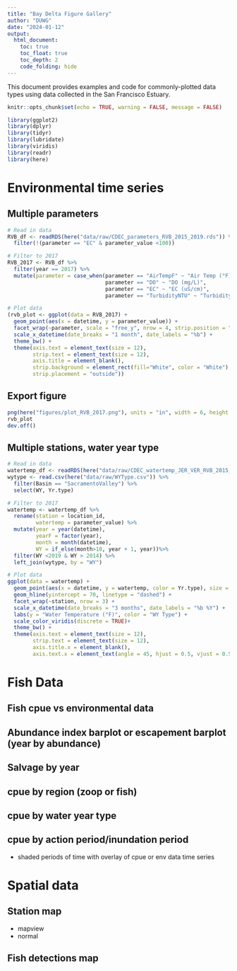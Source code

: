 ```yaml
---
title: "Bay Delta Figure Gallery"
author: "DUWG"
date: "2024-01-12"
output: 
  html_document: 
    toc: true
    toc_float: true
    toc_depth: 2
    code_folding: hide
---
```


This document provides examples and code for commonly-plotted data types using data collected in the San Francisco Estuary.

```r
knitr::opts_chunk$set(echo = TRUE, warning = FALSE, message = FALSE)

library(ggplot2)
library(dplyr)
library(tidyr)
library(lubridate)
library(viridis)
library(readr)
library(here)
```

# Environmental time series

## Multiple parameters 

```r
# Read in data
RVB_df <- readRDS(here("data/raw/CDEC_parameters_RVB_2015_2019.rds")) %>%
  filter(!(parameter == "EC" & parameter_value <100))

# Filter to 2017
RVB_2017 <- RVB_df %>% 
  filter(year == 2017) %>%
  mutate(parameter = case_when(parameter == "AirTempF" ~ "Air Temp (°F)",
                               parameter == "DO" ~ "DO (mg/L)",
                               parameter == "EC" ~ "EC (uS/cm)",
                               parameter == "TurbidityNTU" ~ "Turbidity (NTU)"))

# Plot data 
(rvb_plot <- ggplot(data = RVB_2017) + 
  geom_point(aes(x = datetime, y = parameter_value)) + 
  facet_wrap(~parameter, scale = "free_y", nrow = 4, strip.position = "left") +
  scale_x_datetime(date_breaks = "1 month", date_labels = "%b") +
  theme_bw() + 
  theme(axis.text = element_text(size = 12),
        strip.text = element_text(size = 12),
        axis.title = element_blank(),
        strip.background = element_rect(fill="White", color = "White"),
        strip.placement = "outside"))

```

## Export figure

```r
png(here("figures/plot_RVB_2017.png"), units = "in", width = 6, height = 8, res = 300)
rvb_plot
dev.off()
```



## Multiple stations, water year type

```r
# Read in data
watertemp_df <- readRDS(here("data/raw/CDEC_watertemp_JER_VER_RVB_2015_2019.rds")) 
wytype <- read.csv(here("data/raw/WYType.csv")) %>%
  filter(Basin == "SacramentoValley") %>%
  select(WY, Yr.type)

# Filter to 2017
watertemp <- watertemp_df %>%
  rename(station = location_id,
         watertemp = parameter_value) %>%
  mutate(year = year(datetime),
         yearF = factor(year),
         month = month(datetime),
         WY = if_else(month>10, year + 1, year))%>%
  filter(WY <2019 & WY > 2014) %>%
  left_join(wytype, by = "WY")

# Plot data 
ggplot(data = watertemp) + 
  geom_point(aes(x = datetime, y = watertemp, color = Yr.type), size = 1.5) + 
  geom_hline(yintercept = 70, linetype = "dashed") + 
  facet_wrap(~station, nrow = 3) +
  scale_x_datetime(date_breaks = "3 months", date_labels = "%b %Y") +
  labs(y = "Water Temperature (°F)", color = "WY Type") +
  scale_color_viridis(discrete = TRUE)+ 
  theme_bw() + 
  theme(axis.text = element_text(size = 12),
        strip.text = element_text(size = 12),
        axis.title.x = element_blank(),
        axis.text.x = element_text(angle = 45, hjust = 0.5, vjust = 0.5))

```

# Fish Data

## Fish cpue vs environmental data 

## Abundance index barplot or escapement barplot (year by abundance)

## Salvage by year

## cpue by region (zoop or fish)

## cpue by water year type  

## cpue by action period/inundation period 

* shaded periods of time with overlay of cpue or env data time series 



# Spatial data

## Station map

* mapview
* normal

## Fish detections map
